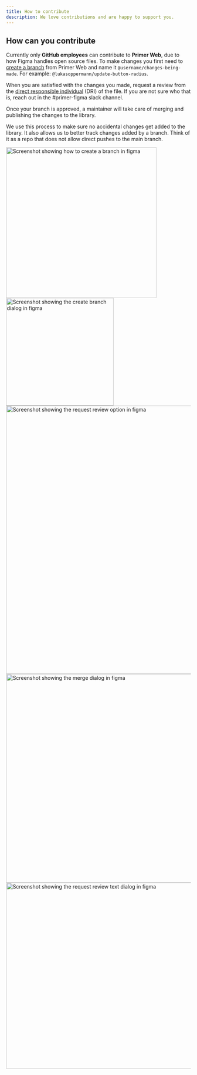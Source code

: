```yaml
---
title: How to contribute
description: We love contributions and are happy to support you.
---
```




## How can you contribute

Currently only **GitHub employees** can contribute to **Primer Web**, due to how Figma handles open source files. 
To make changes you first need to [create a branch](https://www.youtube.com/watch?v=tbNCGEC2G1E) from Primer Web and name it `@username/changes-being-made`. 
For example: `@lukasoppermann/update-button-radius`.

When you are satisfied with the changes you made, request a review from the [direct responsible individual](https://github.com/primer/figma/blob/main/CONTRIBUTION.md#contribute-new-components-or-updates) (DRI) of the file. If you are not sure who that is, reach out in the #primer-figma slack channel.

Once your branch is approved, a maintainer will take care of merging and publishing the changes to the library.

We use this process to make sure no accidental changes get added to the library. It also allows us to better track changes added by a branch. Think of it as a repo that does not allow direct pushes to the main branch.

<ImageBox caption="Select “Create branch...” from the dropdown or via the command palette">
  <img
    width="410"
    alt="Screenshot showing how to create a branch in figma"
    src={createBranchImg}
  />
</ImageBox>

<ImageBox caption="Name your branch “@username/changes-being-made”" paddingX>
  <img
    width="293"
    alt="Screenshot showing the create branch dialog in figma"
    src={createBranchDialogImg}
  />
</ImageBox>

<ImageBox caption="When you are done request a review to get your changes merged.">
  <img
    width="730"
    alt="Screenshot showing the request review option in figma"
    src={requestReviewImg}
  />
</ImageBox>

<ImageBox caption="Select the DRI for the file to review. Reach out in the internal #primer-figma channel if you are not sure who to add." paddingX>
  <img
    width="568"
    alt="Screenshot showing the merge dialog in figma"
    src={mergeDialogImg}
  />
</ImageBox>

<ImageBox caption="Add a detailed message describe what you changed and why." paddingX>
  <img
    width="506"
    alt="Screenshot showing the request review text dialog in figma"
    src={requestDialogImg}
  />
</ImageBox>
